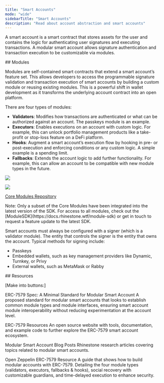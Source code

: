 ```yaml
---
title: "Smart Accounts"
mode: "wide"
sidebarTitle: "Smart Accounts"
description: "Read about account abstraction and smart accounts"
---
```


A smart account is a smart contract that stores assets for the user and contains the logic for authenticating user signatures and executing transactions. A modular smart account allows signature authentication and transaction execution to be customizable via modules.

## Modules

Modules are self-contained smart contracts that extend a smart account’s feature set. This allows developers to access the programmable signature validation and transaction execution of smart accounts by building a custom module or reusing existing modules. This is a powerful shift in wallet development as it transforms the underlying account contract into an open platform.

There are four types of modules:
- **Validators**: Modifies how transactions are authenticated or what can be authorized against an account. The passkeys module is an example.
- **Executors**: Enables executions on an account with custom logic. For example, this can unlock portfolio management products like a take-profit or stop-loss feature on a DeFi platform.
- **Hooks**: Augment a smart account’s execution flow by hooking in pre- or post-execution and enforcing conditions or any custom logic. A simple example is a spending limit.
- **Fallbacks**: Extends the account logic to add further functionality. For example, this can allow an account to be compatible with new module types in the future.

<img
  className="block dark:hidden"
  src="/images/modular_accounts_light.png"
/>

<img
  className="hidden dark:block"
  src="/images/modular_accounts_dark.png"
/>

[Core Modules Repository](https://github.com/rhinestonewtf/core-modules)

<Info>
  Note: Only a subset of the Core Modules have been integrated into the latest version of the SDK. For access to all modules, check out the [ModuleSDK](https://docs.rhinestone.wtf/module-sdk) or get in touch to request a feature update to the latest SDK.
</Info>

Smart accounts must always be configured with a signer (which is a validator module). The entity that controls the signer is the entity that owns the account. Typical methods for signing include:
- Passkeys
- Embedded wallets, such as key management providers like Dynamic, Turnkey, or Privy
- External wallets, such as MetaMask or Rabby

## Resources

[Make into buttons:]

ERC-7579 Spec: A Minimal Standard for Modular Smart Account
A proposed standard for modular smart accounts that looks to establish common module types and module interfaces, ensuring smart account module interoperability without reducing experimentation at the account level.

ERC-7579 Resources
An open source website with tools, documentation, and example code to further explore the ERC-7579 smart account ecosystem.

Modular Smart Account Blog Posts
Rhinestone research articles covering topics related to modular smart accounts.

Open Zeppelin ERC-7579 Resource
A guide that shows how to build modular accounts with ERC-7579. Detailing the four module types (validators, executors, fallbacks & hooks), social recovery with customizable guardians, and time-delayed execution to enhance security. 
